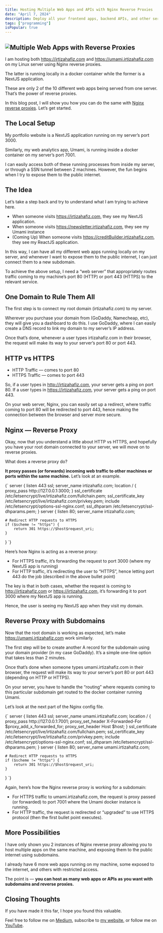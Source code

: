 ```yaml
---
title: Hosting Multiple Web Apps and APIs with Nginx Reverse Proxies
date: "April 7, 2024"
description: Deploy all your frontend apps, backend APIs, and other services using one server and one domain.
tags: ["programming"]
isPopular: true
---
```


## ![Multiple Web Apps with Reverse Proxies](/public/multiple-web-apps-with-reverse-proxies.png)

I am hosting both https://irtizahafiz.com and https://umami.irtizahafiz.com on my Linux server using Nginx reverse proxies.

The latter is running locally in a docker container while the former is a NextJS application.

These are only 2 of the 10 different web apps being served from one server. That’s the power of reverse proxies.

In this blog post, I will show you how you can do the same with [Nginx reverse proxies](https://docs.nginx.com/nginx/admin-guide/web-server/reverse-proxy/). Let’s get started.

## The Local Setup

My portfolio website is a NextJS application running on my server’s port 3000.

Similarly, my web analytics app, Umami, is running inside a docker container on my server’s port 7001.

I can easily access both of these running processes from inside my server, or through a SSN tunnel between 2 machines. However, the fun begins when I try to expose them to the public internet.

## The Idea

Let’s take a step back and try to understand what I am trying to achieve here.

- When someone visits https://irtizahafiz.com, they see my NextJS application.
- When someone visits https://newsletter.irtizahafiz.com, they see my Umami instance
- (Coming Up) When someone visits https://creditBuilder.irtizahafiz.com, they see my ReactJS application.

In this way, I can have all my different web apps running locally on my server, and whenever I want to expose them to the public internet, I can just connect them to a new subdomain.

To achieve the above setup, I need a “web server” that appropriately routes traffic coming to my machine’s port 80 (HTTP) or port 443 (HTTPS) to the relevant service.

## One Domain to Rule Them All

The first step is to connect my root domain (irtizahafiz.com) to my server.

Wherever you purchase your domain from (GoDaddy, Namecheap, etc), they will give you a dashboard to do this. I use GoDaddy, where I can easily create a DNS record to link my domain to my server’s IP address.

Once that’s done, whenever a user types irtizahafiz.com in their browser, the request will make its way to your server’s port 80 or port 443.

## HTTP vs HTTPS

- HTTP Traffic — comes to port 80
- HTTPS Traffic — comes to port 443

So, if a user types in http://irtizahafiz.com, your server gets a ping on port 80.
If a user types in https://irtizahafiz.com, your server gets a ping on port 443.

On your web server, Nginx, you can easily set up a redirect, where traffic coming to port 80 will be redirected to port 443, hence making the connection between the browser and server more secure.

## Nginx — Reverse Proxy

Okay, now that you understand a little about HTTP vs HTTPS, and hopefully you have your root domain connected to your server, we will move on to reverse proxies.

What does a reverse proxy do?

**It proxy passes (or forwards) incoming web traffic to other machines or ports within the same machine.** Let’s look at an example.

<SyntaxHighlighter language="nginx" wrapLines="true">
  {`
server {
	listen 443 ssl;
	server_name irtizahafiz.com;
	location / {
		proxy_pass http://127.0.0.1:3000;
	}
	ssl_certificate /etc/letsencrypt/live/irtizahafiz.com/fullchain.pem;
	ssl_certificate_key /etc/letsencrypt/live/irtizahafiz.com/privkey.pem;
	include /etc/letsencrypt/options-ssl-nginx.conf;
	ssl_dhparam /etc/letsencrypt/ssl-dhparams.pem;
}
server {
	listen 80;
	server_name irtizahafiz.com;

    # Redirect HTTP requests to HTTPS
    if ($scheme != "https") {
    	return 301 https://$host$request_uri;
    }

}
`}

</SyntaxHighlighter>

Here’s how Nginx is acting as a reverse proxy:

- For HTTPS traffic, it’s forwarding the request to port 3000 (where my NextJS app is running)
- For HTTP traffic, it’s redirecting the user to “HTTPS”, hence letting port 443 do the job (described in the above bullet point)

The key is that in both cases, whether the request is coming to http://irtizahafiz.com or https://irtizahafiz.com, it’s forwarding it to port 3000 where my NextJS app is running.

Hence, the user is seeing my NextJS app when they visit my domain.

## Reverse Proxy with Subdomains

Now that the root domain is working as expected, let’s make https://umami.irtizahafiz.com work similarly.

The first step will be to create another A record for the subdomain using your domain provider (in my case GoDaddy). It’s a simple one-line option that takes less than 2 minutes.

Once that’s done when someone types umami.irtizahafiz.com in their browser, the request will make its way to your server’s port 80 or port 443 (depending on HTTP or HTTPS).

On your server, you have to handle the “routing” where requests coming to this particular subdomain get routed to the docker container running Umami.

Let’s look at the next part of the Nginx config file.

<SyntaxHighlighter language="nginx" wrapLines="true">
  {`
server {
    listen 443 ssl;
    server_name umami.irtizahafiz.com;
    location / {
        proxy_pass http://127.0.0.1:7001;
        proxy_set_header X-Forwarded-For $proxy_add_x_forwarded_for;
        proxy_set_header Host $host;
    }
    ssl_certificate /etc/letsencrypt/live/irtizahafiz.com/fullchain.pem;
    ssl_certificate_key /etc/letsencrypt/live/irtizahafiz.com/privkey.pem;
    include /etc/letsencrypt/options-ssl-nginx.conf;
    ssl_dhparam /etc/letsencrypt/ssl-dhparams.pem;
}
server {
    listen 80;
    server_name umami.irtizahafiz.com;

    # Redirect HTTP requests to HTTPS
    if ($scheme != "https") {
        return 301 https://$host$request_uri;
    }

}
`}

</SyntaxHighlighter>

Again, here’s how the Nginx reverse proxy is working for a subdomain:

- For HTTPS traffic to umami.irtizahafiz.com, the request is proxy passed (or forwarded) to port 7001 where the Umami docker instance is running.
- For HTTP traffic, the request is redirected or “upgraded” to use HTTPS protocol (then the first bullet point executes).

## More Possibilities

I have only shown you 2 instances of Nginx reverse proxy allowing you to host multiple apps on the same machine, and exposing them to the public internet using subdomains.

I already have 6 more web apps running on my machine, some exposed to the internet, and others with restricted access.

The point is — **you can host as many web apps or APIs as you want with subdomains and reverse proxies.**

## Closing Thoughts

If you have made it this far, I hope you found this valuable.

Feel free to follow me on [Medium](https://medium.com/@irtizahafiz), subscribe to [my website](https://irtizahafiz.com/newsletter), or follow me on [YouTube](https://www.youtube.com/channel/UCDankIVMXJEkhtjv5yLSN4g).
